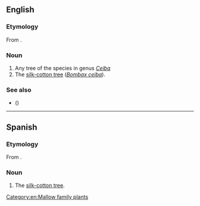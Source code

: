 {{also|Ceiba}}
==English==
{{wikipedia}}

===Etymology===
From {{etyl|es|en}} {{m|es|ceiba}}.

===Noun===
{{en-noun|s|ceiba}}

# Any tree of the species in genus ''[[Ceiba]]''
# The [[silk-cotton tree]] (''[[Bombax ceiba]]'').

===See also===
* {{vern|ceibo|novern=1}} ({{taxlink|Erythrina crista-galli|species|noshow=1}})

[[Category:en:Mallow family plants]]

----

==Spanish==

===Etymology===
From {{etyl|tnq|es}}.

===Noun===
{{es-noun|f}}

# The [[silk-cotton tree]].